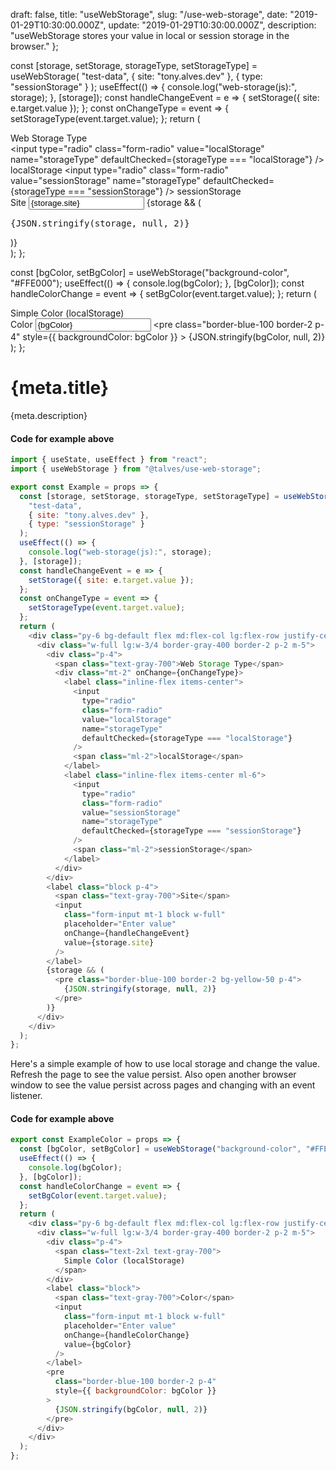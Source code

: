   draft: false,
  title: "useWebStorage",
  slug: "/use-web-storage",
  date: "2019-01-29T10:30:00.000Z",
  update: "2019-01-29T10:30:00.000Z",
  description:
    "useWebStorage stores your value in local or session storage in the browser."
};


  const [storage, setStorage, storageType, setStorageType] = useWebStorage(
    "test-data",
    { site: "tony.alves.dev" },
    { type: "sessionStorage" }
  );
  useEffect(() => {
    console.log("web-storage(js):", storage);
  }, [storage]);
  const handleChangeEvent = e => {
    setStorage({ site: e.target.value });
  };
  const onChangeType = event => {
    setStorageType(event.target.value);
  };
  return (
    <div class="py-6 bg-default flex md:flex-col lg:flex-row justify-center sm:py-12">
      <div class="w-full lg:w-3/4 border-gray-400 border-2 p-2 m-5">
        <div class="p-4">
          <span class="text-gray-700">Web Storage Type</span>
          <div class="mt-2" onChange={onChangeType}>
            <label class="inline-flex items-center">
              <input
                type="radio"
                class="form-radio"
                value="localStorage"
                name="storageType"
                defaultChecked={storageType === "localStorage"}
              />
              <span class="ml-2">localStorage</span>
            </label>
            <label class="inline-flex items-center ml-6">
              <input
                type="radio"
                class="form-radio"
                value="sessionStorage"
                name="storageType"
                defaultChecked={storageType === "sessionStorage"}
              />
              <span class="ml-2">sessionStorage</span>
            </label>
          </div>
        </div>
        <label class="block p-4">
          <span class="text-gray-700">Site</span>
          <input
            class="form-input mt-1 block w-full"
            placeholder="Enter value"
            onChange={handleChangeEvent}
            value={storage.site}
          />
        </label>
        {storage && (
          <pre class="border-blue-100 border-2 bg-yellow-50 p-4">
            {JSON.stringify(storage, null, 2)}
          </pre>
        )}
      </div>
    </div>
  );
};

  const [bgColor, setBgColor] = useWebStorage("background-color", "#FFE000");
  useEffect(() => {
    console.log(bgColor);
  }, [bgColor]);
  const handleColorChange = event => {
    setBgColor(event.target.value);
  };
  return (
    <div class="py-6 bg-default flex md:flex-col lg:flex-row justify-center sm:py-12">
      <div class="w-full lg:w-3/4 border-gray-400 border-2 p-2 m-5">
        <div class="p-4">
          <span class="text-2xl text-gray-700">
            Simple Color (localStorage)
          </span>
        </div>
        <label class="block">
          <span class="text-gray-700">Color</span>
          <input
            class="form-input mt-1 block w-full"
            placeholder="Enter value"
            onChange={handleColorChange}
            value={bgColor}
          />
        </label>
        <pre
          class="border-blue-100 border-2 p-4"
          style={{ backgroundColor: bgColor }}
        >
          {JSON.stringify(bgColor, null, 2)}
        </pre>
      </div>
    </div>
  );
};

# {meta.title}

{meta.description}

<Example />

#### Code for example above

```js
import { useState, useEffect } from "react";
import { useWebStorage } from "@talves/use-web-storage";

export const Example = props => {
  const [storage, setStorage, storageType, setStorageType] = useWebStorage(
    "test-data",
    { site: "tony.alves.dev" },
    { type: "sessionStorage" }
  );
  useEffect(() => {
    console.log("web-storage(js):", storage);
  }, [storage]);
  const handleChangeEvent = e => {
    setStorage({ site: e.target.value });
  };
  const onChangeType = event => {
    setStorageType(event.target.value);
  };
  return (
    <div class="py-6 bg-default flex md:flex-col lg:flex-row justify-center sm:py-12">
      <div class="w-full lg:w-3/4 border-gray-400 border-2 p-2 m-5">
        <div class="p-4">
          <span class="text-gray-700">Web Storage Type</span>
          <div class="mt-2" onChange={onChangeType}>
            <label class="inline-flex items-center">
              <input
                type="radio"
                class="form-radio"
                value="localStorage"
                name="storageType"
                defaultChecked={storageType === "localStorage"}
              />
              <span class="ml-2">localStorage</span>
            </label>
            <label class="inline-flex items-center ml-6">
              <input
                type="radio"
                class="form-radio"
                value="sessionStorage"
                name="storageType"
                defaultChecked={storageType === "sessionStorage"}
              />
              <span class="ml-2">sessionStorage</span>
            </label>
          </div>
        </div>
        <label class="block p-4">
          <span class="text-gray-700">Site</span>
          <input
            class="form-input mt-1 block w-full"
            placeholder="Enter value"
            onChange={handleChangeEvent}
            value={storage.site}
          />
        </label>
        {storage && (
          <pre class="border-blue-100 border-2 bg-yellow-50 p-4">
            {JSON.stringify(storage, null, 2)}
          </pre>
        )}
      </div>
    </div>
  );
};
```

<ExampleColor />

Here's a simple example of how to use local storage and change the value. Refresh the page to see the value persist. Also open another browser window to see the value persist across pages and changing with an event listener.

#### Code for example above

```js
export const ExampleColor = props => {
  const [bgColor, setBgColor] = useWebStorage("background-color", "#FFE000");
  useEffect(() => {
    console.log(bgColor);
  }, [bgColor]);
  const handleColorChange = event => {
    setBgColor(event.target.value);
  };
  return (
    <div class="py-6 bg-default flex md:flex-col lg:flex-row justify-center sm:py-12">
      <div class="w-full lg:w-3/4 border-gray-400 border-2 p-2 m-5">
        <div class="p-4">
          <span class="text-2xl text-gray-700">
            Simple Color (localStorage)
          </span>
        </div>
        <label class="block">
          <span class="text-gray-700">Color</span>
          <input
            class="form-input mt-1 block w-full"
            placeholder="Enter value"
            onChange={handleColorChange}
            value={bgColor}
          />
        </label>
        <pre
          class="border-blue-100 border-2 p-4"
          style={{ backgroundColor: bgColor }}
        >
          {JSON.stringify(bgColor, null, 2)}
        </pre>
      </div>
    </div>
  );
};
```
